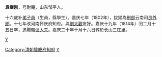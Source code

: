 '''袁继刚'''{{BD|1770年||1814年||catIdx=Y}}，号耐庵，山东邹平人。

十六歲补[[弟子員|弟子員]]（生員，縣學生）。嘉庆七年（1802年），拔擢為[[刑部|刑部]]云南司[[员外郎|员外郎]]。十七年改河南怀庆府知府。與[[劉大觀|劉大觀]]友好。嘉庆十九年（1814年）闰二月十五日卒，追贈[[朝议大夫|朝议大夫]]。嘉庆二十年十月十六日葬於长山三庄里。

[[category:清朝刑部員外郎|Y]]
[[Category:清朝懷慶府知府|Category:清朝懷慶府知府]]
[[Category:邹平人|Y]]
{{清朝人物小作品}}